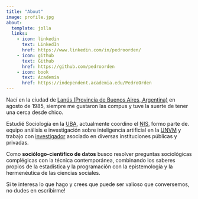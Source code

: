 ```yaml
---
title: "About"
image: profile.jpg
about:
  template: jolla
  links:
    - icon: linkedin
      text: LinkedIn
      href: https://www.linkedin.com/in/pedroorden/
    - icon: github
      text: Github
      href: https://github.com/pedroorden    
    - icon: book
      text: Academia
      href: https://independent.academia.edu/PedroOrden
---
```


Nací en la ciudad de [Lanús (Provincia de Buenos Aires, Argentina)](https://es.wikipedia.org/wiki/Lan%C3%BAs) en agosto de 1985, siempre me gustaron las compus y tuve la suerte de tener una cerca desde chico.

Estudié Sociología en la [UBA](https://www.uba.ar/), actualmente coordino el [NIS](https://www.nucleodeinnovacion.com/), formo parte de. equipo análisis e investigación sobre inteligencia artificial en la [UNVM](https://www.unvm.edu.ar/) y trabajo con [investigador](https://www.linkedin.com/in/pedroorden/) asociado en diversas instituciones públicas y privadas.

Como **sociólogo-científico de datos** busco resolver preguntas sociológicas complégicas con la técnica contemporánea, combinando los saberes propios de la estadística y la programación con la epistemología y la hermenéutica de las ciencias sociales.

Si te interesa lo que hago y crees que puede ser valioso que conversemos, no dudes en escribirme!
